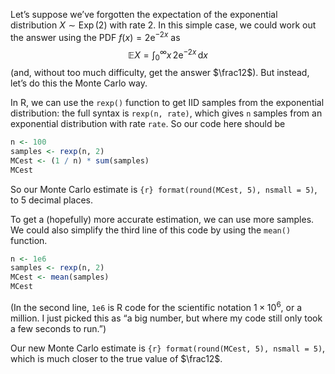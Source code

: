 Let's suppose we've forgotten the expectation of the exponential distribution $X \sim \operatorname{Exp}(2)$ with rate 2. In this simple case, we could work out the answer using the PDF $f(x) = 2\mathrm{e}^{-2x}$ as\
$$ \mathbb E X = \int_0^\infty x\,2\mathrm{e}^{-2x}\,\mathrm{d}x $$(and, without too much difficulty, get the answer $\frac12$). But instead, let's do this the Monte Carlo way.

In R, we can use the `rexp()` function to get IID samples from the exponential distribution: the full syntax is `rexp(n, rate)`, which gives `n` samples from an exponential distribution with rate `rate`. So our code here should be

```r
n <- 100
samples <- rexp(n, 2)
MCest <- (1 / n) * sum(samples)
MCest
```

So our Monte Carlo estimate is `{r} format(round(MCest, 5), nsmall = 5)`, to 5 decimal places.

To get a (hopefully) more accurate estimation, we can use more samples. We could also simplify the third line of this code by using the `mean()` function.

```r
n <- 1e6
samples <- rexp(n, 2)
MCest <- mean(samples)
MCest
```

(In the second line, `1e6` is R code for the scientific notation $1 \times 10^6$, or a million. I just picked this as "a big number, but where my code still only took a few seconds to run.")

Our new Monte Carlo estimate is `{r} format(round(MCest, 5), nsmall = 5)`, which is much closer to the true value of $\frac12$.
